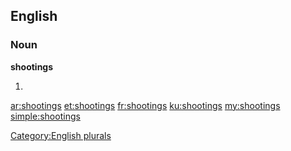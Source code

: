 ==English==

===Noun===
'''shootings'''

# {{plural of|[[shooting]]}}

[[Category:English plurals]]

[[ar:shootings]]
[[et:shootings]]
[[fr:shootings]]
[[ku:shootings]]
[[my:shootings]]
[[simple:shootings]]